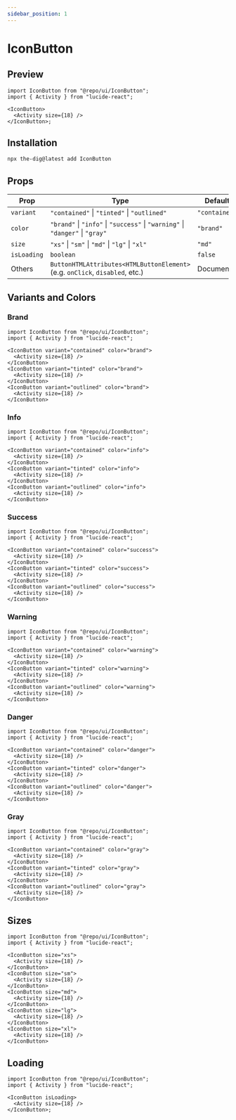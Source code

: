 ```yaml
---
sidebar_position: 1
---
```


# IconButton

## Preview


<Container>
  <IconButton>
    <Activity size={18} />
  </IconButton>
</Container>

```tsx
import IconButton from "@repo/ui/IconButton";
import { Activity } from "lucide-react";

<IconButton>
  <Activity size={18} />
</IconButton>;
```

## Installation

```bash
npx the-dig@latest add IconButton
```

## Props

| Prop        | Type                                                                          | Default                                                                                                         |
| ----------- | ----------------------------------------------------------------------------- | --------------------------------------------------------------------------------------------------------------- |
| `variant`   | `"contained"` \| `"tinted"` \| `"outlined"`                                   | `"contained"`                                                                                                   |
| `color`     | `"brand"` \| `"info"` \| `"success"` \| `"warning"` \| `"danger"` \| `"gray"` | `"brand"`                                                                                                       |
| `size`      | `"xs"` \| `"sm"` \| `"md"` \| `"lg"` \| `"xl"`                                | `"md"`                                                                                                          |
| `isLoading` | `boolean`                                                                     | `false`                                                                                                         |
| Others      | `ButtonHTMLAttributes<HTMLButtonElement>` (e.g. `onClick`, `disabled`, etc.)  | <RedirectLink href="https://developer.mozilla.org/en-US/docs/Web/API/HTMLButtonElement">Document</RedirectLink> |

## Variants and Colors

### Brand

<Container>
  <IconButton variant="contained" color="brand">
    <Activity size={18} />
  </IconButton>
  <IconButton variant="tinted" color="brand">
    <Activity size={18} />
  </IconButton>
  <IconButton variant="outlined" color="brand">
    <Activity size={18} />
  </IconButton>
</Container>

```tsx
import IconButton from "@repo/ui/IconButton";
import { Activity } from "lucide-react";

<IconButton variant="contained" color="brand">
  <Activity size={18} />
</IconButton>
<IconButton variant="tinted" color="brand">
  <Activity size={18} />
</IconButton>
<IconButton variant="outlined" color="brand">
  <Activity size={18} />
</IconButton>
```

### Info

<Container>
  <IconButton variant="contained" color="info">
    <Activity size={18} />
  </IconButton>
  <IconButton variant="tinted" color="info">
    <Activity size={18} />
  </IconButton>
  <IconButton variant="outlined" color="info">
    <Activity size={18} />
  </IconButton>
</Container>

```tsx
import IconButton from "@repo/ui/IconButton";
import { Activity } from "lucide-react";

<IconButton variant="contained" color="info">
  <Activity size={18} />
</IconButton>
<IconButton variant="tinted" color="info">
  <Activity size={18} />
</IconButton>
<IconButton variant="outlined" color="info">
  <Activity size={18} />
</IconButton>
```

### Success

<Container>
  <IconButton variant="contained" color="success">
    <Activity size={18} />
  </IconButton>
  <IconButton variant="tinted" color="success">
    <Activity size={18} />
  </IconButton>
  <IconButton variant="outlined" color="success">
    <Activity size={18} />
  </IconButton>
</Container>

```tsx
import IconButton from "@repo/ui/IconButton";
import { Activity } from "lucide-react";

<IconButton variant="contained" color="success">
  <Activity size={18} />
</IconButton>
<IconButton variant="tinted" color="success">
  <Activity size={18} />
</IconButton>
<IconButton variant="outlined" color="success">
  <Activity size={18} />
</IconButton>
```

### Warning

<Container>
  <IconButton variant="contained" color="warning">
    <Activity size={18} />
  </IconButton>
  <IconButton variant="tinted" color="warning">
    <Activity size={18} />
  </IconButton>
  <IconButton variant="outlined" color="warning">
    <Activity size={18} />
  </IconButton>
</Container>

```tsx
import IconButton from "@repo/ui/IconButton";
import { Activity } from "lucide-react";

<IconButton variant="contained" color="warning">
  <Activity size={18} />
</IconButton>
<IconButton variant="tinted" color="warning">
  <Activity size={18} />
</IconButton>
<IconButton variant="outlined" color="warning">
  <Activity size={18} />
</IconButton>
```

### Danger

<Container>
  <IconButton variant="contained" color="danger">
    <Activity size={18} />
  </IconButton>
  <IconButton variant="tinted" color="danger">
    <Activity size={18} />
  </IconButton>
  <IconButton variant="outlined" color="danger">
    <Activity size={18} />
  </IconButton>
</Container>

```tsx
import IconButton from "@repo/ui/IconButton";
import { Activity } from "lucide-react";

<IconButton variant="contained" color="danger">
  <Activity size={18} />
</IconButton>
<IconButton variant="tinted" color="danger">
  <Activity size={18} />
</IconButton>
<IconButton variant="outlined" color="danger">
  <Activity size={18} />
</IconButton>
```

### Gray

<Container>
  <IconButton variant="contained" color="gray">
    <Activity size={18} />
  </IconButton>
  <IconButton variant="tinted" color="gray">
    <Activity size={18} />
  </IconButton>
  <IconButton variant="outlined" color="gray">
    <Activity size={18} />
  </IconButton>
</Container>

```tsx
import IconButton from "@repo/ui/IconButton";
import { Activity } from "lucide-react";

<IconButton variant="contained" color="gray">
  <Activity size={18} />
</IconButton>
<IconButton variant="tinted" color="gray">
  <Activity size={18} />
</IconButton>
<IconButton variant="outlined" color="gray">
  <Activity size={18} />
</IconButton>
```

## Sizes

<Container>
  <IconButton variant="contained" color="brand" size="xs">
    <Activity size={18} />
  </IconButton>
  <IconButton size="sm">
    <Activity size={18} />
  </IconButton>
  <IconButton size="md">
    <Activity size={18} />
  </IconButton>
  <IconButton size="lg">
    <Activity size={18} />
  </IconButton>
  <IconButton size="xl">
    <Activity size={18} />
  </IconButton>
</Container>

```tsx
import IconButton from "@repo/ui/IconButton";
import { Activity } from "lucide-react";

<IconButton size="xs">
  <Activity size={18} />
</IconButton>
<IconButton size="sm">
  <Activity size={18} />
</IconButton>
<IconButton size="md">
  <Activity size={18} />
</IconButton>
<IconButton size="lg">
  <Activity size={18} />
</IconButton>
<IconButton size="xl">
  <Activity size={18} />
</IconButton>
```

## Loading

<Container>
  <IconButton isLoading>
    <Activity size={18} />
  </IconButton>
</Container>

```tsx
import IconButton from "@repo/ui/IconButton";
import { Activity } from "lucide-react";

<IconButton isLoading>
  <Activity size={18} />
</IconButton>;
```
